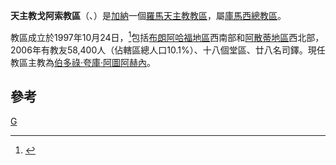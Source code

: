 {{Infobox Roman Catholic diocese
|Roman Catholic Diocese of = 天主教戈阿索教區
|Latin name of diocese = Dioecesis Goasoënsis
|image =
|caption = 
|location = [[加納|加納]]
|territory = [[布朗阿哈福地區|布朗阿哈福地區]]西南部和[[阿散蒂地區|阿散蒂地區]]西北部

|population = 58,400

|rite = 拉丁禮
|patron = 
|province = 庫馬西
|established = 1997年
|cathedral = 聖安多尼主教座堂
|co-cathedral =
|leadership = 主教
|website =
|教宗 =
|metropolitan = 
|ordinary =伯多祿·夸庫·阿圖阿赫內
|coadjutor bishop =
|auxiliary =
}}

'''天主教戈阿索教區'''（{{lang-la|Dioecesis Goasoënsis}}、{{lang-en|Diocese of Goaso}}）是[[加納|加納]]一個[[羅馬天主教|羅馬天主教]][[教區|教區]]，屬[[天主教庫馬西總教區|庫馬西總教區]]。

教區成立於1997年10月24日，<ref>{{Cite web |url=http://www.vatican.va/holy_father/john_paul_ii/apost_constitutions/documents/hf_jp-ii_apc_19971024_goasoensis_lt.html |title=升為教區的宗座憲令 |access-date=2014-01-17 |archive-date=2014-05-18 |archive-url=https://web.archive.org/web/20140518002918/http://www.vatican.va/holy_father/john_paul_ii/apost_constitutions/documents/hf_jp-ii_apc_19971024_goasoensis_lt.html |dead-url=no }}</ref>包括[[布朗阿哈福地區|布朗阿哈福地區]]西南部和[[阿散蒂地區|阿散蒂地區]]西北部，2006年有教友58,400人（佔轄區總人口10.1%）、十八個堂區、廿八名司鐸。現任教區主教為[[伯多祿·夸庫·阿圖阿赫內|伯多祿·夸庫·阿圖阿赫內]]。

==參考==
{{reflist}}

{{加納天主教教省}}
[[Category:加納天主教教區|G]]